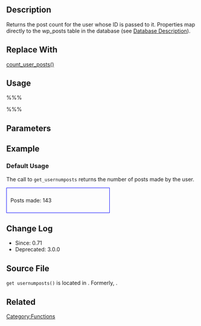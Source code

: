 {{Deprecated}}
== Description ==

Returns the post count for the user whose ID is passed to it. Properties map directly to the wp_posts table in the database (see [[Database Description#Table:_wp_posts|Database Description]]).

== Replace With ==

[[Function_Reference/count_user_posts|count_user_posts()]]

== Usage ==

%%% <?php get_usernumposts(userid); ?> %%%

== Parameters ==

{{Parameter|$userid|integer|The ID of the user whose post count should be retrieved.}}

== Example ==

=== Default Usage ===

The call to <tt>get_usernumposts</tt> returns the number of posts made by the user.

 <?php echo 'Posts made: ' . get_usernumposts(1); ?>
 
<div style="border:1px solid blue; width:50%; padding:10px">Posts made: 143</div>

== Change Log ==

* Since: 0.71
* Deprecated: 3.0.0

==Source File==
<tt>get usernumposts()</tt> is located in {{Trac|wp-includes/deprecated.php}}. Formerly, {{Trac|wp-includes/user.php}}.

== Related ==
{{Tag Footer}}

[[Category:Functions]]